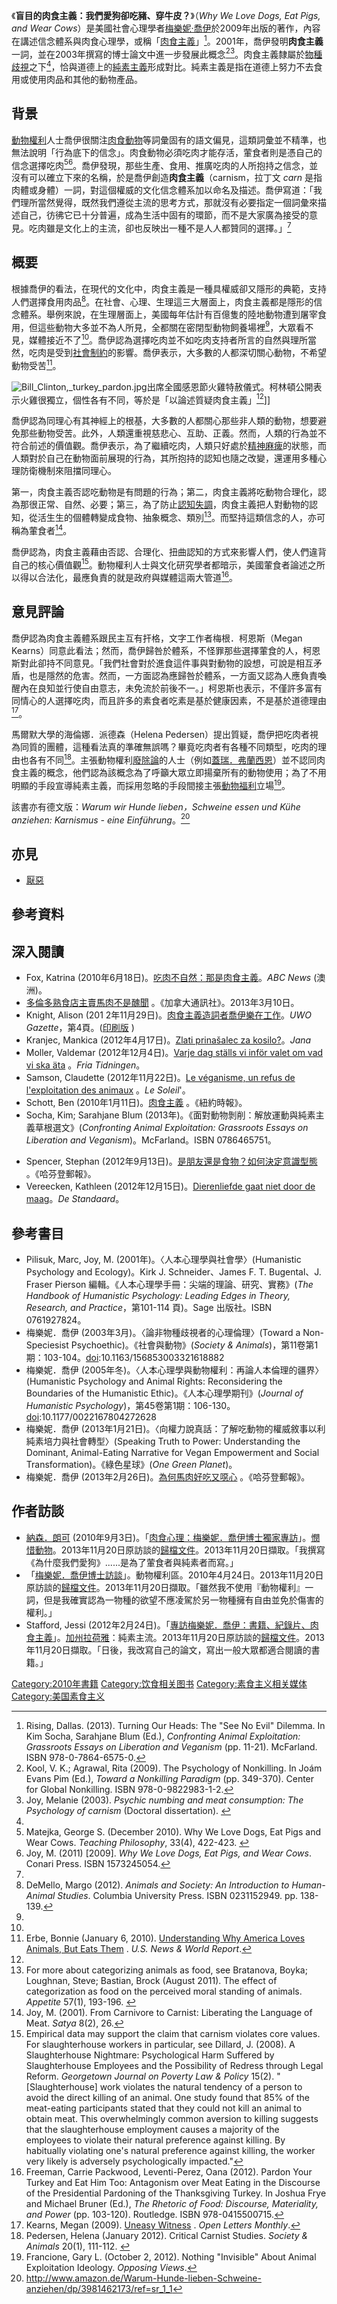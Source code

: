 {{Infobox book 
|name=盲目的肉食主義：我們愛狗卻吃豬、穿牛皮？
|oclc=316832932
<!-- |image=File:Why We Love Dogs, Eat Pigs, and Wear Cows (cover).jpg -->
|isbn=1-573-24461-9
|dewey=641.36
|congress=TX371.J69 2010
|作者=[[梅樂妮·喬伊|梅樂妮·喬伊]]
|country=[[美國|美國]]
|genre=飲食
|publisher=[[Red_Wheel/Weiser/Conari|Conari Press]]
|release_date=2009年{{en}}<br />2016年11月{{zh-hant}}
|頁數=204 頁}}

《'''盲目的肉食主義：我們愛狗卻吃豬、穿牛皮？'''》（''Why We Love Dogs, Eat Pigs, and Wear Cows''）是美國社會心理學者[[梅樂妮·喬伊|梅樂妮·喬伊]]於2009年出版的著作，內容在講述信念體系與肉食心理學，或稱「[[肉食主義|肉食主義]]」<ref>Rising, Dallas. (2013). Turning Our Heads: The "See No Evil" Dilemma. In Kim Socha, Sarahjane Blum (Ed.), ''Confronting Animal Exploitation: Grassroots Essays on Liberation and Veganism'' (pp. 11-21). McFarland. ISBN 978-0-7864-6575-0.</ref>。2001年，喬伊發明'''肉食主義'''一詞，並在2003年撰寫的博士論文中進一步發展此概念<ref name="Pim">Kool, V. K.; Agrawal, Rita (2009). The Psychology of Nonkilling. In Joám Evans Pim (Ed.), ''Toward a Nonkilling Paradigm'' (pp. 349-370).  Center for Global Nonkilling. ISBN 978-0-9822983-1-2.</ref><ref name="Joy03">Joy, Melanie (2003). ''Psychic numbing and meat consumption: The Psychology of carnism'' (Doctoral dissertation). {{oclc|729946807}}</ref>。肉食主義隸屬於[[物种歧视|物種歧視]]之下<ref name="Joy03"/>{{rp|9–12}}，恰與道德上的[[純素主義|純素主義]]形成對比。純素主義是指在道德上努力不去食用或使用肉品和其他的動物產品。

== 背景 ==
[[動物權利|動物權利]]人士喬伊很關注[[肉食動物|肉食動物]]等詞彙固有的語文偏見，這類詞彙並不精準，也無法說明「行為底下的信念」。肉食動物必須吃肉才能存活，葷食者則是憑自己的信念選擇吃肉<ref name="Matejka">Matejka, George S. (December 2010). Why We Love Dogs, Eat Pigs and Wear Cows. ''Teaching Philosophy'', 33(4), 422-423. {{doi|10.5840/teachphil201033450}}</ref>{{rp|422}}<ref name="JoyDPC">Joy, M. (2011) [2009]. ''Why We Love Dogs, Eat Pigs, and Wear Cows''. Conari Press. ISBN 1573245054.</ref>{{rp|30}}。喬伊發現，那些生產、食用、推廣吃肉的人所抱持之信念，並沒有可以確立下來的名稱，於是喬伊創造'''肉食主義'''（carnism，拉丁文 ''carn'' 是指肉體或身體）一詞，對這個權威的文化信念體系加以命名及描述。喬伊寫道：「我們理所當然覺得，既然我們遵從主流的思考方式，那就沒有必要指定一個詞彙來描述自己，彷彿它已十分普遍，成為生活中固有的環節，而不是大家廣為接受的意見。吃肉雖是文化上的主流，卻也反映出一種不是人人都贊同的選擇。」<ref name="Joy01"/>
== 概要 ==
根據喬伊的看法，在現代的文化中，肉食主義是一種具權威卻又隱形的典範，支持人們選擇食用肉品<ref name="DeMello">DeMello, Margo (2012). ''Animals and Society: An Introduction to Human-Animal Studies''. Columbia University Press. ISBN 0231152949. pp. 138-139.</ref>{{rp|138–139}}。在社會、心理、生理這三大層面上，肉食主義都是隱形的信念體系。舉例來說，在生理層面上，美國每年估計有百億隻的陸地動物遭到屠宰食用，但這些動物大多並不為人所見，全都關在密閉型動物飼養場裡<ref name="Matejka"/>{{rp|422}}，大眾看不見，媒體接近不了<ref name="JoyDPC"/>。喬伊認為選擇吃肉並不如吃肉支持者所言的自然與理所當然，吃肉是受到[[Social_conditioning|社會制約]]的影響。喬伊表示，大多數的人都深切關心動物，不希望動物受苦<ref name="Erbe">Erbe, Bonnie (January 6, 2010). [http://www.usnews.com/opinion/blogs/erbe/2010/01/06/understanding-why-america-loves-animals-but-eats-them Understanding Why America Loves Animals, But Eats Them] {{Wayback|url=http://www.usnews.com/opinion/blogs/erbe/2010/01/06/understanding-why-america-loves-animals-but-eats-them |date=20190904234015 }}. ''U.S. News & World Report''.</ref>。

[[File:Bill_Clinton,_turkey_pardon.jpg|thumb]]出席全國感恩節火雞特赦儀式。柯林頓公開表示火雞很獨立，個性各有不同，等於是「以論述質疑肉食主義」<ref name="Freeman"/>{{rp|111, 116}}]]

喬伊認為同理心有其神經上的根基，大多數的人都關心那些非人類的動物，想要避免那些動物受苦。此外，人類還重視慈悲心、互助、正義。然而，人類的行為並不符合前述的價值觀。喬伊表示，為了繼續吃肉，人類只好處於[[Psychic_numbing|精神麻痺]]的狀態，而人類對於自己在動物面前展現的行為，其所抱持的認知也隨之改變，還運用多種心理防衛機制來阻擋同理心。

第一，肉食主義否認吃動物是有問題的行為；第二，肉食主義將吃動物合理化，認為那很正常、自然、必要；第三，為了防止[[Cognitive_dissonance|認知失調]]，肉食主義把人對動物的認知，從活生生的個體轉變成食物、抽象概念、類別<ref>For more about categorizing animals as food, see Bratanova, Boyka; Loughnan, Steve; Bastian, Brock (August 2011). The effect of categorization as food on the perceived moral standing of animals. ''Appetite'' 57(1), 193-196. {{doi|10.1016/j.appet.2011.04.020}}</ref>。而堅持這類信念的人，亦可稱為葷食者<ref name="Joy01">Joy, M. (2001). From Carnivore to Carnist: Liberating the Language of Meat. ''Satya'' 8(2), 26.</ref>。

喬伊認為，肉食主義藉由否認、合理化、扭曲認知的方式來影響人們，使人們違背自己的核心價值觀<ref>Empirical data may support the claim that carnism violates core values.  For slaughterhouse workers in particular, see Dillard, J. (2008). A Slaughterhouse Nightmare: Psychological Harm Suffered by Slaughterhouse Employees and the Possibility of Redress through Legal Reform. ''Georgetown Journal on Poverty Law & Policy'' 15(2). "[Slaughterhouse] work violates the natural tendency of a person to avoid the direct killing of an animal. One study found that 85% of the meat-eating participants stated that they could not kill an animal to obtain meat. This overwhelmingly common aversion to killing suggests that the slaughterhouse employment causes a majority of the employees to violate their natural preference against killing. By habitually violating one's natural preference against killing, the worker very likely is adversely psychologically impacted."</ref>。動物權利人士與文化研究學者都暗示，美國葷食者論述之所以得以合法化，最應負責的就是政府與媒體這兩大管道<ref name="Freeman">Freeman, Carrie Packwood, Leventi-Perez, Oana (2012). Pardon Your Turkey and Eat Him Too: Antagonism over Meat Eating in the Discourse of the Presidential Pardoning of the Thanksgiving Turkey. In Joshua Frye and Michael Bruner (Ed.), ''The Rhetoric of Food: Discourse, Materiality, and Power'' (pp. 103-120). Routledge. ISBN 978-0415500715.</ref>{{rp|103}}。

== 意見評論 ==
喬伊認為肉食主義體系跟民主互有扞格，文字工作者梅根．柯恩斯（Megan Kearns）同意此看法；然而，喬伊歸咎於體系，不怪罪那些選擇葷食的人，柯恩斯對此卻持不同意見。「我們社會對於進食這件事與對動物的設想，可說是相互矛盾，也是隱然的危害。然而，一方面認為應歸咎於體系，一方面又認為人應負責喚醒內在良知並行使自由意志，未免流於前後不一。」柯恩斯也表示，不僅許多富有同情心的人選擇吃肉，而且許多的素食者吃素是基於健康因素，不是基於道德理由<ref>Kearns, Megan (2009). [http://www.openlettersmonthly.com/uneasy-witness/ Uneasy Witness] {{Wayback|url=http://www.openlettersmonthly.com/uneasy-witness/ |date=20190904234017 }}. ''Open Letters Monthly''.</ref>。

馬爾默大學的海倫娜．派德森（Helena Pedersen）提出質疑，喬伊把吃肉者視為同質的團體，這種看法真的準確無誤嗎？畢竟吃肉者有各種不同類型，吃肉的理由也各有不同<ref>Pedersen, Helena (January 2012). Critical Carnist Studies. ''Society & Animals'' 20(1), 111-112. {{doi|10.1163/156853012X614404}}</ref>{{rp|112}}。主張動物權利[[Abolitionism_(animal_rights)|廢除論]]的人士（例如[[Gary_L._Francione|蓋瑞．弗蘭西恩]]）並不認同肉食主義的概念，他們認為該概念為了呼籲大眾立即揚棄所有的動物使用；為了不用明顯的手段宣導純素主義，而採用忽略的手段間接主張[[動物福利|動物福利]]立場<ref>Francione, Gary L. (October 2, 2012). Nothing "Invisible" About Animal Exploitation Ideology. ''Opposing Views''.</ref>。

該書亦有德文版：''Warum wir Hunde lieben，Schweine essen und Kühe anziehen: Karnismus - eine Einführung''。<ref>http://www.amazon.de/Warum-Hunde-lieben-Schweine-anziehen/dp/3981462173/ref=sr_1_1</ref>
== 亦見 ==
* [[厭惡|厭惡]]

== 參考資料 ==
<!--- 参见https://zh.wikipedia.org/wiki/Wikipedia:%E8%84%9A%E6%B3%A8以获知如何使用<ref></ref>标签来插入参考资料，它们会自动显示在下方。 -->
{{Reflist}}

== 深入閱讀 ==
* Fox, Katrina (2010年6月18日)。[https://web.archive.org/web/20140606035546/http://www.abc.net.au/unleashed/35008.html 吃肉不自然：那是肉食主義]。''ABC News'' (澳洲)。
* [http://www.cp24.com/news/horse-meat-not-scandalous-to-toronto-deli-owner-1.1189923 多倫多熟食店主賣馬肉不是醜聞] {{Wayback|url=http://www.cp24.com/news/horse-meat-not-scandalous-to-toronto-deli-owner-1.1189923 |date=20210126034610 }}。《加拿大通訊社》。2013年3月10日。
* Knight, Alison (201 2年11月29日)。[https://web.archive.org/web/20130404144611/http://www.westerngazette.ca/2012/11/29/melanie-joy-interview/ 肉食主義造詞者喬伊樂在工作]。''UWO Gazette''，第4頁。([http://issuu.com/westerngazette/docs/web_-_thursday__november_29__2012 印刷版] {{Wayback|url=http://issuu.com/westerngazette/docs/web_-_thursday__november_29__2012 |date=20160315154405 }})
* Kranjec, Mankica (2012年4月17日)。[http://www.jana.si/2012/04/zlati-prinasalec-za-kosilo-/ Zlati prinašalec za kosilo?]{{Dead link|date=2018年7月 |bot=InternetArchiveBot |fix-attempted=yes }}。''Jana''
* Moller, Valdemar (2012年12月4日)。[http://www.fria.nu/artikel/95485 Varje dag ställs vi inför valet om vad vi ska äta] {{Wayback|url=http://www.fria.nu/artikel/95485 |date=20210127045738 }}。''Fria Tidningen''。
* Samson, Claudette (2012年11月22日)。[http://www.lapresse.ca/le-soleil/actualites/societe/201211/21/01-4596400-le-veganisme-un-refus-de-lexploitation-des-animaux.php Le véganisme, un refus de l'exploitation des animaux] {{Wayback|url=http://www.lapresse.ca/le-soleil/actualites/societe/201211/21/01-4596400-le-veganisme-un-refus-de-lexploitation-des-animaux.php |date=20170505140017 }}。''Le Soleil'''。
* Schott, Ben (2010年1月11日)。[http://schott.blogs.nytimes.com/2010/01/11/carnism/ 肉食主義] {{Wayback|url=http://schott.blogs.nytimes.com/2010/01/11/carnism/ |date=20180716194914 }}。《紐約時報》。
* Socha, Kim; Sarahjane Blum (2013年)。《面對動物剝削：解放運動與純素主義草根選文》(''Confronting Animal Exploitation: Grassroots Essays on Liberation and Veganism'')。McFarland。ISBN 0786465751。

* Spencer, Stephan (2012年9月13日)。[http://www.huffingtonpost.com/stephan-spencer/carnism_b_1876600.html 是朋友還是食物？如何決定意識型態] {{Wayback|url=http://www.huffingtonpost.com/stephan-spencer/carnism_b_1876600.html |date=20170719083644 }}。《哈芬登郵報》。
* Vereecken, Kathleen (2012年12月15日)。[http://www.standaard.be/artikel/detail.aspx?artikelid=DMF20121214_00403000&word=melanie+joy Dierenliefde gaat niet door de maag]。''De Standaard''。

== 參考書目 ==
* Pilisuk, Marc, Joy, M. (2001年)。〈人本心理學與社會學〉(Humanistic Psychology and Ecology)。Kirk J. Schneider、James F. T. Bugental、J. Fraser Pierson 編輯。《人本心理學手冊：尖端的理論、研究、實務》(''The Handbook of Humanistic Psychology: Leading Edges in Theory, Research, and Practice''，第101-114 頁)。Sage 出版社。ISBN 0761927824。
* 梅樂妮．喬伊 (2003年3月)。〈論非物種歧視者的心理倫理〉(Toward a Non-Speciesist Psychoethic)。《社會與動物》(''Society & Animals'')，第11卷第1期：103-104。[[Digital_object_identifier|doi]]:10.1163/156853003321618882
* 梅樂妮．喬伊 (2005年冬)。〈人本心理學與動物權利：再論人本倫理的疆界〉(Humanistic Psychology and Animal Rights: Reconsidering the Boundaries of the Humanistic Ethic)。《人本心理學期刊》(''Journal of Humanistic Psychology'')，第45卷第1期：106-130。[[Digital_object_identifier|doi]]:10.1177/0022167804272628
* 梅樂妮．喬伊 (2013年1月21日)。〈向權力說真話：了解吃動物的權威敘事以利純素培力與社會轉型〉(Speaking Truth to Power: Understanding the Dominant, Animal-Eating Narrative for Vegan Empowerment and Social Transformation)。《綠色星球》(''One Green Planet'')。
* 梅樂妮．喬伊 (2013年2月26日)。[http://www.huffingtonpost.com/melanie-joy-phd/horsemeat-scandal_b_2767152.html 為何馬肉好吃又噁心] {{Wayback|url=http://www.huffingtonpost.com/melanie-joy-phd/horsemeat-scandal_b_2767152.html |date=20170317194716 }}。《哈芬登郵報》。

== 作者訪談 ==
* [[Nathan_Runkle|納森．朗可]] (2010年9月3日)。「[http://www.mfablog.org/2010/09/the-mentality-of-meat-an-exclusive-interview-with-dr-melanie-joy.html 肉食心理：梅樂妮．喬伊博士獨家專訪]」。[[Mercy_for_Animals|憫惜動物]]。2013年11月20日原訪談的[http://www.webcitation.org/6LHHwACcc 歸檔文件]。2013年11月20日擷取。「我撰寫《為什麼我們愛狗》......是為了葷食者與純素者而寫。」
* 「[http://arzonetranscripts.wordpress.com/2010/04/24/dr-melanie-joy-interview/ 梅樂妮．喬伊博士訪談]」。動物權利區。2010年4月24日。2013年11月20日原訪談的[http://www.webcitation.org/6LHI6AJUZ 歸檔文件]。2013年11月20日擷取。「雖然我不使用『動物權利』一詞，但是我確實認為一物種的欲望不應凌駕於另一物種擁有自由並免於傷害的權利。」
* Stafford, Jessi (2012年2月24日)。「[http://www.veganmainstream.com/2012/02/24/feature-interview-melanie-joy-on-books-documentaries-and-carnism/ 專訪梅樂妮．喬伊：書籍、紀錄片、肉食主義]」。[[拉霍亚|加州拉荷雅]]：純素主流。2013年11月20日原訪談的[http://www.webcitation.org/6LHIKdtg2 歸檔文件]。2013年11月20日擷取。「日後，我改寫自己的論文，寫出一般大眾都適合閱讀的書籍。」

{{wikiversity|Nonkilling Psychology}}

{{Animal rights|state=collapsed}}
{{素食主义|state=collapsed}}

[[Category:2010年書籍|Category:2010年書籍]]
[[Category:饮食相关图书|Category:饮食相关图书]]
[[Category:素食主义相关媒体|Category:素食主义相关媒体]]
[[Category:美国素食主义|Category:美国素食主义]]